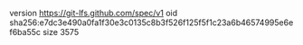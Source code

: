 version https://git-lfs.github.com/spec/v1
oid sha256:e7dc3e490a0fa1f30e3c0135c8b3f526f125f5f1c23a6b46574995e6ef6ba55c
size 3575
